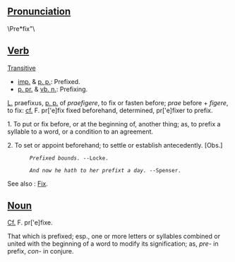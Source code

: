 ==[[Pronunciation]]==
\Pre*fix"\

==[[Verb]]==

[[Transitive]]

*[[imp.]] & [[p. p.]]: Prefixed.
*[[p. pr.]] & [[vb. n.]]: Prefixing.

[[L.]] praefixus, [[p. p.]] of ''praefigere'', to fix or fasten before; ''prae'' before + ''figere'', to fix: [[cf.]] F. pr['e]fix fixed beforehand, determined, pr['e]fixer to prefix. 

1. To put or fix before, or at the beginning of, another thing; as, to prefix a syllable to a word, or a condition to an agreement.

2. To set or appoint beforehand; to settle or establish antecedently. [Obs.]        
        ''Prefixed bounds. '' --Locke.

        ''And now he hath to her prefixt a day.'' --Spenser.

See also : [[Fix]].

==[[Noun]]==

[[Cf.]] F. pr['e]fixe.

That which is prefixed; esp., one or more letters or syllables combined or united with the beginning of a word to modify its signification; as, ''pre-'' in prefix, ''con-'' in conjure.